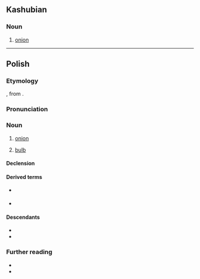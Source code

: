 {{also|Cebula|cëbùla|čebula}}
==Kashubian==

===Noun===
{{csb-noun|f}}

# [[onion]]

----

==Polish==
{{wp|lang=pl}}

===Etymology===
{{bor+|pl|LL.|cepulla}}, from {{der|pl|la|cepa}}.

===Pronunciation===
{{pl-p|a=Pl-{{PAGENAME}}.ogg}}

===Noun===
{{pl-noun|f|dim=cebulka}}

# [[onion]]
# {{lb|pl|botany}} [[bulb]]

====Declension====
{{pl-decl-noun-f|cebu|l}}

====Derived terms====
* {{q|adjective}} {{l|pl|cebulowy}}
* {{q|noun}} {{l|pl|bulwocebula}}

====Descendants====
* {{desc|be|цыбу́ля|bor=1}}
* {{desctree|uk|цибу́ля|bor=1}}

===Further reading===
* {{R:pl:WSJP}}
* {{R:pl:PWN}}

{{C|pl|Alliums|Vegetables}}